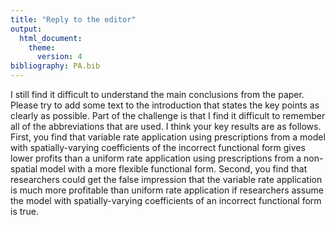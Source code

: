 ```yaml
---
title: "Reply to the editor"
output: 
  html_document:
    theme:
      version: 4
bibliography: PA.bib
---
```



I still find it difficult to understand the main conclusions from the paper. Please try to add some text to the introduction that states the key points as clearly as possible. Part of the challenge is that I find it difficult to remember all of the abbreviations that are used. I think your key results are as follows. First, you find that variable rate application using prescriptions from a model with spatially-varying coefficients of the incorrect functional form gives lower profits than a uniform rate application using prescriptions from a non-spatial model with a more flexible functional form. Second, you find that researchers could get the false impression that the variable rate application is much more profitable than uniform rate application if researchers assume the model with spatially-varying coefficients of an incorrect functional form is true.



